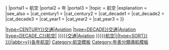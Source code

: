 <includeonly>{{Chronology category template/TEMPLATE
|century = {{{century|}}}
|decade = {{{decade|}}}
|year = {{{year|{{{1|}}}}}}
|portal1 = 航空
|portal2 = 年
|portal3 = 
|topic = 航空
|explanation = 
|see_also = 
|cat_century1 = [[Category:{{CCT/TABLE|{{{century|}}}|type=CENTURY}}交通|Aviation]]
|cat_century2 = [[Category:各世紀航空|{{CCT/TABLE|{{{century|}}}|type=SORT}}]]
|cat_decade1 = [[Category:{{CCT/TABLE|{{{decade|}}}|type=DECADE}}交通|Aviation]]
|cat_decade2 = [[Category:{{CCT/TABLE|{{{decade|}}}|type=DECADE_C}}航空|{{CCT/TABLE|{{{decade|}}}|type=SORT}}]]
|cat_decade3 = [[Category:各年代航空|{{CCT/TABLE|{{{decade|}}}|type=SORT}}]]
|cat_year1 = [[Category:{{YEAR|{{{year|{{{1|}}}}}}}}交通|Aviation]]
|cat_year2 = [[Category:{{DECADE|{{{year|{{{1|}}}}}}}}航空|{{CCT/TABLE|{{{year|{{{1|}}}}}}|type=SORT}}]]
|cat_year3 = [[Category:{{CENTURY|{{{year|{{{1|}}}}}}|abbr=y}}各年航空|{{CCT/TABLE|{{{year|}}}|type=SORT}}]]
}}</includeonly><noinclude>
{{Documentation}}
[[Category:航空模板]]
[[Category:年表分類導航模板]]
</noinclude>
